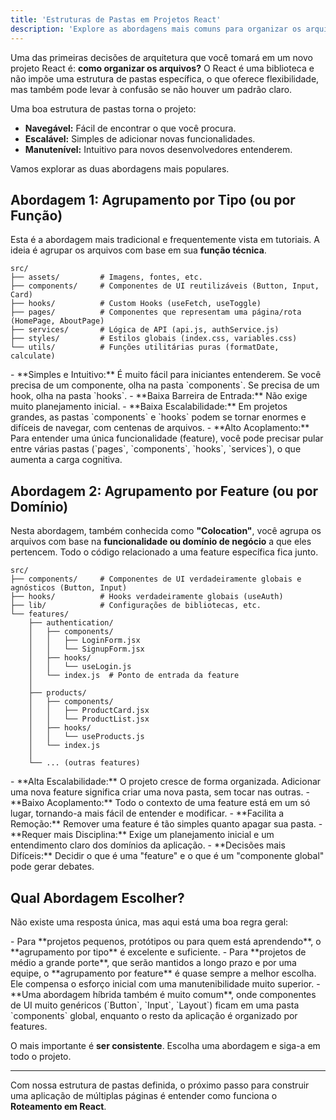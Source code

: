```yaml
---
title: 'Estruturas de Pastas em Projetos React'
description: 'Explore as abordagens mais comuns para organizar os arquivos e pastas em uma aplicação React, e entenda os prós e contras de cada uma.'
---
```



Uma das primeiras decisões de arquitetura que você tomará em um novo projeto React é: **como organizar os arquivos?** O React é uma biblioteca e não impõe uma estrutura de pastas específica, o que oferece flexibilidade, mas também pode levar à confusão se não houver um padrão claro.

Uma boa estrutura de pastas torna o projeto:
-   **Navegável:** Fácil de encontrar o que você procura.
-   **Escalável:** Simples de adicionar novas funcionalidades.
-   **Manutenível:** Intuitivo para novos desenvolvedores entenderem.

Vamos explorar as duas abordagens mais populares.

## Abordagem 1: Agrupamento por Tipo (ou por Função)

Esta é a abordagem mais tradicional e frequentemente vista em tutoriais. A ideia é agrupar os arquivos com base em sua **função técnica**.

```
src/
├── assets/         # Imagens, fontes, etc.
├── components/     # Componentes de UI reutilizáveis (Button, Input, Card)
├── hooks/          # Custom Hooks (useFetch, useToggle)
├── pages/          # Componentes que representam uma página/rota (HomePage, AboutPage)
├── services/       # Lógica de API (api.js, authService.js)
├── styles/         # Estilos globais (index.css, variables.css)
└── utils/          # Funções utilitárias puras (formatDate, calculate)
```

<CardGrid>
	<Card title="Prós ✅">
		- **Simples e Intuitivo:** É muito fácil para iniciantes entenderem. Se você precisa de um componente, olha na pasta `components`. Se precisa de um hook, olha na pasta `hooks`.
        - **Baixa Barreira de Entrada:** Não exige muito planejamento inicial.
	</Card>
	<Card title="Contras ❌">
        - **Baixa Escalabilidade:** Em projetos grandes, as pastas `components` e `hooks` podem se tornar enormes e difíceis de navegar, com centenas de arquivos.
        - **Alto Acoplamento:** Para entender uma única funcionalidade (feature), você pode precisar pular entre várias pastas (`pages`, `components`, `hooks`, `services`), o que aumenta a carga cognitiva.
	</Card>
</CardGrid>

## Abordagem 2: Agrupamento por Feature (ou por Domínio)

Nesta abordagem, também conhecida como **"Colocation"**, você agrupa os arquivos com base na **funcionalidade ou domínio de negócio** a que eles pertencem. Todo o código relacionado a uma feature específica fica junto.

```
src/
├── components/     # Componentes de UI verdadeiramente globais e agnósticos (Button, Input)
├── hooks/          # Hooks verdadeiramente globais (useAuth)
├── lib/            # Configurações de bibliotecas, etc.
└── features/
    ├── authentication/
    │   ├── components/
    │   │   ├── LoginForm.jsx
    │   │   └── SignupForm.jsx
    │   ├── hooks/
    │   │   └── useLogin.js
    │   └── index.js  # Ponto de entrada da feature
    │
    ├── products/
    │   ├── components/
    │   │   ├── ProductCard.jsx
    │   │   └── ProductList.jsx
    │   ├── hooks/
    │   │   └── useProducts.js
    │   └── index.js
    │
    └── ... (outras features)
```

<CardGrid>
	<Card title="Prós ✅">
		- **Alta Escalabilidade:** O projeto cresce de forma organizada. Adicionar uma nova feature significa criar uma nova pasta, sem tocar nas outras.
        - **Baixo Acoplamento:** Todo o contexto de uma feature está em um só lugar, tornando-a mais fácil de entender e modificar.
        - **Facilita a Remoção:** Remover uma feature é tão simples quanto apagar sua pasta.
	</Card>
	<Card title="Contras ❌">
        - **Requer mais Disciplina:** Exige um planejamento inicial e um entendimento claro dos domínios da aplicação.
        - **Decisões mais Difíceis:** Decidir o que é uma "feature" e o que é um "componente global" pode gerar debates.
	</Card>
</CardGrid>

## Qual Abordagem Escolher?

Não existe uma resposta única, mas aqui está uma boa regra geral:

<Aside type="tip">
-   Para **projetos pequenos, protótipos ou para quem está aprendendo**, o **agrupamento por tipo** é excelente e suficiente.
-   Para **projetos de médio a grande porte**, que serão mantidos a longo prazo e por uma equipe, o **agrupamento por feature** é quase sempre a melhor escolha. Ele compensa o esforço inicial com uma manutenibilidade muito superior.
-   **Uma abordagem híbrida também é muito comum**, onde componentes de UI muito genéricos (`Button`, `Input`, `Layout`) ficam em uma pasta `components` global, enquanto o resto da aplicação é organizado por features.
</Aside>

O mais importante é **ser consistente**. Escolha uma abordagem e siga-a em todo o projeto.

---

Com nossa estrutura de pastas definida, o próximo passo para construir uma aplicação de múltiplas páginas é entender como funciona o **Roteamento em React**.